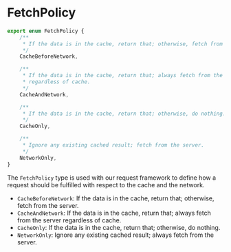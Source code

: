 
<Meta
    title="Packages / Data / Types / FetchPolicy"
/>

# FetchPolicy

```ts
export enum FetchPolicy {
    /**
     * If the data is in the cache, return that; otherwise, fetch from the server.
     */
    CacheBeforeNetwork,

    /**
     * If the data is in the cache, return that; always fetch from the server
     * regardless of cache.
     */
    CacheAndNetwork,

    /**
     * If the data is in the cache, return that; otherwise, do nothing.
     */
    CacheOnly,

    /**
     * Ignore any existing cached result; fetch from the server.
     */
    NetworkOnly,
}
```

The `FetchPolicy` type is used with our request framework to define how a request should be fulfilled with respect to the cache and the network.

-   `CacheBeforeNetwork`: If the data is in the cache, return that; otherwise, fetch from the server.
-   `CacheAndNetwork`: If the data is in the cache, return that; always fetch from the server regardless of cache.
-   `CacheOnly`: If the data is in the cache, return that; otherwise, do nothing.
-   `NetworkOnly`: Ignore any existing cached result; always fetch from the server.
